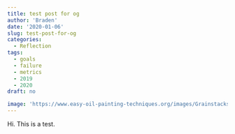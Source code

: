 ```yaml
---
title: test post for og
author: 'Braden'
date: '2020-01-06'
slug: test-post-for-og
categories:
  - Reflection
tags:
  - goals
  - failure
  - metrics
  - 2019
  - 2020
draft: no

image: 'https://www.easy-oil-painting-techniques.org/images/GrainstacksintheSunlightMorningEffect500.jpg'
---
```


Hi. This is a test.